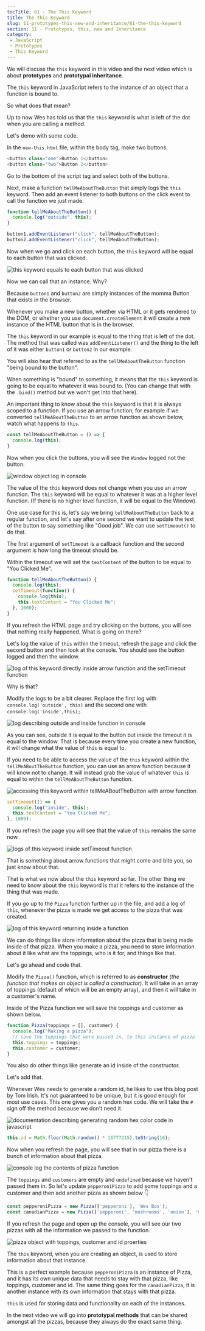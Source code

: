 ```yaml
---
tocTitle: 61 - The This Keyword
title: The This Keyword
slug: 11-prototypes-this-new-and-inheritance/61-the-this-keyword
section: 11 - Prototypes, this, new and Inheritance
category:
 - JavaScript
 - Prototypes
 - This Keyword
---
```


We will discuss the `this` keyword in this video and the next video which is about **prototypes** and **prototypal inheritance**.

The `this` keyword in JavaScript refers to the instance of an object that a function is bound to.

So what does that mean?

Up to now Wes has told us that the `this` keyword is what is left of the dot when you are calling a method.

Let's demo with some code.

In the `new-this.html` file, within the body tag, make two buttons.

```js
<button class="one">Button 1</button>
<button class="two">Button 2</button>
```

Go to the bottom of the script tag and select both of the buttons.

Next, make a function `tellMeAboutTheButton` that simply logs the `this` keyword. Then add an event listener to both buttons on the click event to call the function we just made.

```js
function tellMeAboutTheButton() {
  console.log("outside", this);
}

button1.addEventListener("click", tellMeAboutTheButton);
button2.addEventListener("click", tellMeAboutTheButton);
```

Now when we go and click on each button, the `this` keyword will be equal to each button that was clicked.

![this keyword equals to each button that was clicked](./918.png)

Now we can call that an instance. Why?

Because `button1` and `button2` are simply instances of the momma Button that exists in the browser.

Whenever you make a new button, whether via HTML or it gets rendered to the DOM, or whether you use `document.createElement` it will create a new instance of the HTML button that is in the browser.

The `this` keyword in our example is equal to the thing that is left of the dot. The method that was called was `addEventListener()` and the thing to the left of it was either `button1` or `button2` in our example.

You will also hear that referred to as the `tellMeAboutTheButton` function "being bound to the button".

When something is "bound" to something, it means that the `this` keyword is going to be equal to whatever it was bound to. (You can change that with the `.bind()` method but we won't get into that here).

An important thing to know about the `this` keyword is that it is always scoped to a function. If you use an arrow function, for example if we converted `tellMeABoutTheButton` to an arrow function as shown below, watch what happens to `this`.

```js
const tellMeAboutTheButton = () => {
  console.log(this);
}
```

Now when you click the buttons, you will see the `Window` logged not the button.

![window object log in console](./919.png)

The value of the `this` keyword does not change when you use an arrow function. The `this` keyword will be equal to whatever it was at a higher level function. (If there is no higher level function, it will be equal to the Window).

One use case for this is, let's say we bring `tellMeAboutTheButton` back to a regular function, and let's say after one second we want to update the text of the button to say something like "Good job". We can use `setTimeout()` to do that.

The first argument of `setTimeout` is a callback function and the second argument is how long the timeout should be.

Within the timeout we will set the `textContent` of the button to be equal to "You Clicked Me".

```js
function tellMeAboutTheButton() {
  console.log(this);
  setTimeout(function() {
    console.log(this);
    this.textContent = "You Clicked Me";
  }, 1000);
}
```

If you refresh the HTML page and try clicking on the buttons, you will see that nothing really happened. What is going on there?

Let's log the value of `this` within the timeout, refresh the page and click the second button and then look at the console. You should see the button logged and then the window.

![log of this keyword directly inside arrow function and the setTimeout function](./920.png)

Why is that?

Modify the logs to be a bit clearer. Replace the first log with `console.log('outside', this)` and the second one with `console.log('inside',this);`.

![log describing outside and inside function in console](./921.png)

As you can see, outside it is equal to the button but inside the timeout it is equal to the window. That is because every time you create a new function, it will change what the value of `this` is equal to.

If you need to be able to access the value of the `this` keyword within the `tellMeABoutTheButton` function, you can use an arrow function because it will know not to change. It will instead grab the value of whatever `this` is equal to within the `tellMeABoutTheButton` function.

![accessing this keyword within tellMeABoutTheButton with arrow function](./922.png)

```js
setTimeout(() => {
  console.log("inside", this);
  this.textContent = "You Clicked Me";
}, 1000);
```

If you refresh the page you will see that the value of `this` remains the same now.

![logs of this keyword inside setTimeout function](./923.png)

That is something about arrow functions that might come and bite you, so just know about that.

That is what we now about the `this` keyword so far. The other thing we need to know about the `this` keyword is that it refers to the instance of the thing that was made.

If you go up to the `Pizza` function further up in the file, and add a log of `this`, whenever the pizza is made we get access to the pizza that was created.

![log of this keyword returning inside a function](./924.png)

We can do things like store information about the pizza that is being made inside of that pizza. When you make a pizza, you need to store information about it like what are the toppings, who is it for, and things like that.

Let's go ahead and code that.

Modify the `Pizza()` function, which is referred to as **constructor** (_the function that makes an object is called a constructor)_. It will take in an array of toppings (default of which will be an empty array), and then it will take in a customer's name.

Inside of the Pizza function we will save the toppings and customer as shown below.

```js
function Pizza(toppings = [], customer) {
  console.log("Making a pizza");
  // save the toppings that were passed in, to this instance of pizza
  this.toppings = toppings;
  this.customer = customer;
}
```

You also do other things like generate an id inside of the constructor.

Let's add that.

Whenever Wes needs to generate a random id, he likes to use this blog post by Tom Irish. It's not guaranteed to be unique, but it is good enough for most use cases. This one gives you a random hex code. We will take the `#` sign off the method because we don't need it.

![documentation describing generating random hex color code in javascript](./925.png)

```js
this.id = Math.floor(Math.random() * 16777215).toString(16);
```

Now when you refresh the page, you will see that in our pizza there is a bunch of information about that pizza.

![console log the contents of pizza function](./926.png)

The `toppings` and `customers` are empty and `undefined` because we haven't passed them in. So let's update `pepperoniPizza` to add some toppings and a customer and then add another pizza as shown below 👇

```js
const pepperoniPizza = new Pizza(['pepperoni'], 'Wes Bos');
const canadianPizza = new Pizza(['pepperoni', 'mushrooms', 'onion'], 'Kait Bos');
```

If you refresh the page and open up the console, you will see our two pizzas with all the information we passed to the function.

![pizza object with toppings, customer and id proerties](./927.png)

The `this` keyword, when you are creating an object, is used to store information about that instance.

This is a perfect example because `pepperoniPizza` is an instance of Pizza, and it has its own unique data that needs to stay with that pizza, like toppings, customer and id. The same thing goes for the `canadianPizza`, it is another instance with its own information that stays with that pizza.

`this` is used for storing data and functionality on each of the instances.

In the next video we will go into **prototypal methods** that can be shared amongst all the pizzas, because they always do the exact same thing.
